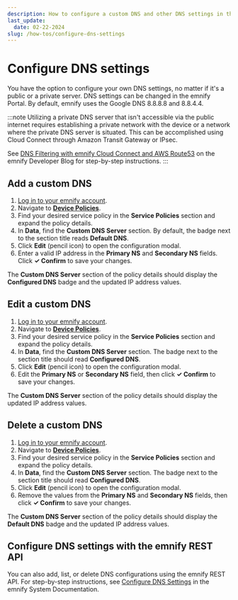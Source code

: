 ```yaml
---
description: How to configure a custom DNS and other DNS settings in the emnify Portal
last_update:
  date: 02-22-2024
slug: /how-tos/configure-dns-settings
---
```


# Configure DNS settings


You have the option to configure your own DNS settings, no matter if it's a public or a private server.
DNS settings can be changed in the emnify Portal.
By default, emnify uses the Google DNS 8.8.8.8 and 8.8.4.4.

:::note
Utilizing a private DNS server that isn't accessible via the public internet requires establishing a private network with the device or a network where the private DNS server is situated.
This can be accomplished using Cloud Connect through Amazon Transit Gateway or IPsec.

See [DNS Filtering with emnify Cloud Connect and AWS Route53](https://www.emnify.com/developer-blog/dns-filtering) on the emnify Developer Blog for step-by-step instructions.
:::

## Add a custom DNS

1. [Log in to your emnify account](https://portal.emnify.com/sign).
1. Navigate to [**Device Policies**](https://portal.emnify.com/device-policies).
1. Find your desired service policy in the **Service Policies** section and expand the policy details.
1. In **Data**, find the **Custom DNS Server** section.
  By default, the badge next to the section title reads **Default DNS**.
1. Click **Edit** (pencil icon) to open the configuration modal.
1. Enter a valid IP address in the **Primary NS** and **Secondary NS** fields.
  Click **&#10003; Confirm** to save your changes.

The **Custom DNS Server** section of the policy details should display the **Configured DNS** badge and the updated IP address values.

<ResetConnectivityWarningPartial />

## Edit a custom DNS

1. [Log in to your emnify account](https://portal.emnify.com/sign).
1. Navigate to [**Device Policies**](https://portal.emnify.com/device-policies).
1. Find your desired service policy in the **Service Policies** section and expand the policy details.
1. In **Data**, find the **Custom DNS Server** section.
  The badge next to the section title should read **Configured DNS**.
1. Click **Edit** (pencil icon) to open the configuration modal.
1. Edit the **Primary NS** or **Secondary NS** field, then click **&#10003; Confirm** to save your changes.

The **Custom DNS Server** section of the policy details should display the updated IP address values.

<ResetConnectivityWarningPartial />

## Delete a custom DNS

1. [Log in to your emnify account](https://portal.emnify.com/sign).
1. Navigate to [**Device Policies**](https://portal.emnify.com/device-policies).
1. Find your desired service policy in the **Service Policies** section and expand the policy details.
1. In **Data**, find the **Custom DNS Server** section.
  The badge next to the section title should read **Configured DNS**.
1. Click **Edit** (pencil icon) to open the configuration modal.
1. Remove the values from the **Primary NS** and **Secondary NS** fields, then click **&#10003; Confirm** to save your changes.

The **Custom DNS Server** section of the policy details should display the **Default DNS** badge and the updated IP address values.

<ResetConnectivityWarningPartial />

## Configure DNS settings with the emnify REST API

You can also add, list, or delete DNS configurations using the emnify REST API.
For step-by-step instructions, see [Configure DNS Settings](https://cdn.emnify.net/api/doc/configure-dns-settings.html) in the emnify System Documentation.
